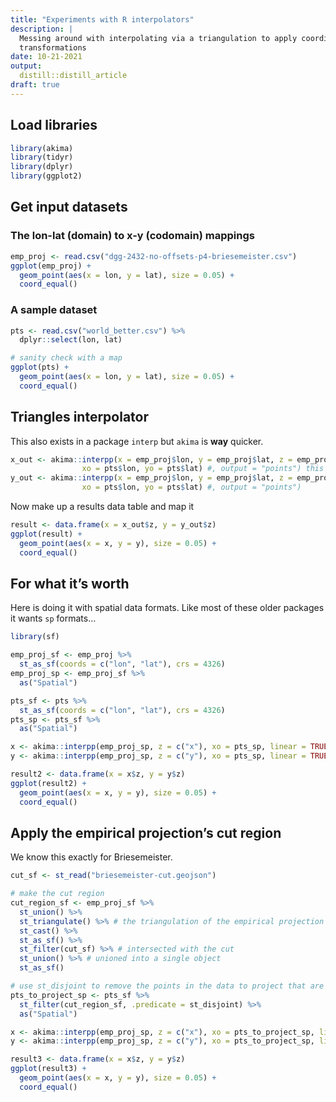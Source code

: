 ```yaml
---
title: "Experiments with R interpolators"
description: |
  Messing around with interpolating via a triangulation to apply coordinate
  transformations
date: 10-21-2021
output:
  distill::distill_article
draft: true
---
```


## Load libraries

```r
library(akima)
library(tidyr)
library(dplyr)
library(ggplot2)
```

## Get input datasets

### The lon-lat (domain) to x-y (codomain) mappings

```r
emp_proj <- read.csv("dgg-2432-no-offsets-p4-briesemeister.csv")
ggplot(emp_proj) +
  geom_point(aes(x = lon, y = lat), size = 0.05) +
  coord_equal()
```

### A sample dataset

```r
pts <- read.csv("world_better.csv") %>%
  dplyr::select(lon, lat)

# sanity check with a map
ggplot(pts) + 
  geom_point(aes(x = lon, y = lat), size = 0.05) + 
  coord_equal()
```

## Triangles interpolator

This also exists in a package `interp` but `akima` is **way** quicker.

```r
x_out <- akima::interpp(x = emp_proj$lon, y = emp_proj$lat, z = emp_proj$x,
                xo = pts$lon, yo = pts$lat) #, output = "points") this option for interp function
y_out <- akima::interpp(x = emp_proj$lon, y = emp_proj$lat, z = emp_proj$y,
                xo = pts$lon, yo = pts$lat) #, output = "points")
```

Now make up a results data table and map it

```r
result <- data.frame(x = x_out$z, y = y_out$z)
ggplot(result) + 
  geom_point(aes(x = x, y = y), size = 0.05) + 
  coord_equal()
```

## For what it's worth

Here is doing it with spatial data formats. Like most of these older packages it wants `sp` formats...

```r
library(sf)

emp_proj_sf <- emp_proj %>%
  st_as_sf(coords = c("lon", "lat"), crs = 4326) 
emp_proj_sp <- emp_proj_sf %>%
  as("Spatial")

pts_sf <- pts %>%
  st_as_sf(coords = c("lon", "lat"), crs = 4326)
pts_sp <- pts_sf %>%
  as("Spatial")

x <- akima::interpp(emp_proj_sp, z = c("x"), xo = pts_sp, linear = TRUE)
y <- akima::interpp(emp_proj_sp, z = c("y"), xo = pts_sp, linear = TRUE)

result2 <- data.frame(x = x$z, y = y$z)
ggplot(result2) +
  geom_point(aes(x = x, y = y), size = 0.05) + 
  coord_equal()
```

## Apply the empirical projection's cut region

We know this exactly for Briesemeister.

```r
cut_sf <- st_read("briesemeister-cut.geojson")

# make the cut region
cut_region_sf <- emp_proj_sf %>%
  st_union() %>%
  st_triangulate() %>% # the triangulation of the empirical projection points
  st_cast() %>%
  st_as_sf() %>% 
  st_filter(cut_sf) %>% # intersected with the cut
  st_union() %>% # unioned into a single object
  st_as_sf() 

# use st_disjoint to remove the points in the data to project that are inside the cut region
pts_to_project_sp <- pts_sf %>%
  st_filter(cut_region_sf, .predicate = st_disjoint) %>%
  as("Spatial")

x <- akima::interpp(emp_proj_sp, z = c("x"), xo = pts_to_project_sp, linear = TRUE)
y <- akima::interpp(emp_proj_sp, z = c("y"), xo = pts_to_project_sp, linear = TRUE)

result3 <- data.frame(x = x$z, y = y$z)
ggplot(result3) +
  geom_point(aes(x = x, y = y), size = 0.05) + 
  coord_equal()
```

